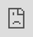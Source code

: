 ```yaml
---
title: "Decision Making in Neonatology"
subtitle: "What can we learn from health economics?"  
author: 
  - "Tim Disher"
date: '`r Sys.Date()`'
output:
  xaringan::moon_reader:
    css: ["xaringan-themer.css", "style.css", "ninjutsu"]
    seal: false
    self_contained: false
    nature:
      slideNumberFormat: "%current%/%total%"
      highlightStyle: github
      highlightLines: true
      ratio: 16:9
      countIncrementalSlides: true
      beforeInit: "macros.js"
      
editor_options: 
  chunk_output_type: console
---
```


```r
options(htmltools.dir.version = FALSE)
knitr::opts_chunk$set(
  fig.width=9, fig.height=3.5, fig.retina=3, fig.showtext = TRUE,
  out.width = "100%",
  dev = "svg",
  cache = FALSE,
  echo = TRUE,
  message = FALSE, 
  warning = FALSE,
  fig.show = TRUE,
  hiline = TRUE
)

library(RefManageR)

bib <- ReadBib(here::here("inst","analysis","project-lib.bib"), check = FALSE)
```

```r
library(xaringanthemer)
library(tidyverse)
library(gt)
devtools::load_all()
data("ex_dat")
cache <- here::here("inst", "cache")
dat <- sapply(list.files(cache), function(x) readRDS(here::here(cache, x)))

names(dat) <- str_remove(names(dat),"_[:alnum:]+.rds")

cols <- c("#002F6C", "#ED8B00", "#DC4405", "#007398", "#7FA9AE", "#B1B3B3", 
"#565a5c")

style_mono_light(
  base_color = cols[[1]],
  title_slide_text_color = cols[[1]],
  link_color = cols[[2]],
  text_bold_color = cols[[2]]
)

slide_theme <- theme_xaringan(text_font_size = 14, title_font_size = 14)

```
class: title-slide, bottom, left
background-image: url(images/img-baby-in-nicu1.jpg)
background-size: cover

.pull-left[
## Decision Making in Neonatology

### What can we learn from Health Economics?
Tim Disher, PhD, RN]

---

class: middle, center

# About Me

![:scale 20%](images/tim.png)

### Tim Disher, PhD, RN
#### Director - Evidence Synthesis and Data Analytics
EVERSANA

 <a href="http://twitter.com/halifaxtim">  
`r fontawesome::fa("fab fa-twitter")` @halifaxtim</a> |  <a href="https://github.com/timdisher">`r fontawesome::fa("fab fa-github")` @timdisher</a>

---
# About EVERSANA
.large[
- Primarily consult for pharmaceutical and medical device companies
 - Some ad-hoc work with academia/health technology assessment agencies
- Health Economics and Outcomes Research (HEOR) group responsible for
 - Development of global health economic models
 - Adaptation of models for local decision makers
 - Trial/Claims/EHR analysis to support reimbursement]
 
---
layout: true
class: split-four

.row.bg1[.content.center[
#.white[Decisions are Local]
####.white[Background event rates, practices, and availability of resources]
]]

.row.bg2[.content.center[
#.white[Decisions are Personal]
####.white[Within a location the right decision depends on patient preferences]
]]

.row.bg3[.content.center[
#.white[Decision-making benefits from bespoke methods]
####.white[Many to choose from - MCDA and Ordinal models today]
]]

.row.bg4[.content.center[
#.white[Decision-making benefits from open data]
####.white[But truly open data is far away so we need a temporary solution]
]]

---
class: fade-row2 fade-row3 fade-row4
---
class: fade-row1 fade-row3 fade-row4
---
class: fade-row1 fade-row2 fade-row4
---
class: fade-row1 fade-row2 fade-row3
---
layout: false

# Objectives 
.large[.center[### Upon completion of this activity, participants will be able to]

1.	Describe the purpose of decision theoretic approaches
2.	Give examples of ways in which neonatal studies could include components of decision theory
3.	Identify potential roadblocks to generalization of the results of neonatal trials for decision making
4.	Develop analysis plans that allow for flexible adaptations of results to new locations
]

---
# Presentation Flow

### Approaches you can use based on published data
  - Neyman-Pearson hypothesis testing as a decision theoretic approach (you can change $\alpha$ and $\beta$)
  - Using MCDA to make decisions based on commonly reported summaries

### Approaches that need individual participant data (real or **synthethic**)
  - A simple decision theory approach to RCTs (Ordinal models)
  - A package to make this portable

---
<iframe src="https://wall.sli.do/event/eqmqpzmh?section=927ba679-43c6-40b2-9024-282a10569e8d" style="position:fixed; top:0; left:0; bottom:0; right:0; width:100%; height:100%; border:none; margin:0; padding:0; overflow:hidden; z-index:999999;"></iframe>
---
## What I Love about Neonatal Research

.pull-left[
### Robust and Collaborative
- Commitment to randomized controlled trials
- Thinking with an eye to meta-analyses
- Neonatal networks  
- Multidiscplinary

### Family Integrated
- Care paradigms centered around families (eg, fiCARE)
- Increased call for family preferences in guidelines
]

.pull-right[
![](https://upload.wikimedia.org/wikipedia/en/thumb/3/3c/Cochrane_logo_stacked.svg/1200px-Cochrane_logo_stacked.svg.png)]

.footnote[`r Citet(bib, "mitra2021optimizing")`]
---
## What I Would Like to See More of

.pull-left[### Open Data

- Research will be more flexible and more portable if it's more open
  - Most common example is prediction tools
- What is preventing us from sharing the data itself?
  - Privacy rules (may not be the barrier we think it is)
  - Ownership/competition
]
.pull-right[### Decision Theory

- A set of methods/approach to analysis and interpretation of data that maximizes
"goodness"
  - Health economics, MCDA, win-ratio, and others
- We are already using pseudo decision theory by basing decisions off of statistical significance
  - Can we do better?
]
.footnote[`r Citet(bib, c("drummond2015methods", "lakens2018justify"))`]
---

## We Usually Can't Rely on Guidelines to Make Decisions for Us

.pull-left[ 
 ### Local Variability
- Variation in patient populations
- Variation in practices
- Variation in patient outcomes

]

.pull-right[
### Preferences are Personal
- All the methods we might be interested in require us to weight outcomes in
some way
  - Win-ratio and ordinal models: Ordinal ranking
  - MCDA: Ordinal or swing weighting
  - Cost-effectiveness/utility: Willingness to pay and valuing health states
  - Decision curves: Thresholds for treatment
 ]
---
class: inverse, middle, center

# Simple Tools | Synthetic Data | Standard Code

---
# Example Data

- The following sections of this presentation will use some fake data to walk through
potential approaches.

- Results were simulated for a hypothetical two-arm parallel randomized controlled
trial of very pre-term infants (N = 1350).

- Outcomes include:
  1. Mortality
  2. Sepsis (any)
  3. Severe IVH 
  4. NEC
  5. Bronchopulmonary Dysplasia

- Baseline rates were simulated using available Canadian event rates where possible
with a treatment that improves mortality, severe IVH, and sepsis but increases the
risk of bronchopulmonary dysplasia and NEC.

---
# Example Data | Results


```r
mcda_marg <- dat$marg_mcda
means <- mcda_marg$dat %>% colMeans
marg_pdat <- map(1:5, ~{ 
  dat <-  1- mcda_marg$dat[,,.]
  name <- dimnames(mcda_marg$dat)[[3]][[.]]
 means <- colMeans(dat) %>% t() %>% as.data.frame() %>%
   mutate(est = "mean", out = name)
  
 apply(dat, 2, quantile, probs = c(0.025, 0.975)) %>% 
   as.data.frame() %>%
   tibble::rownames_to_column("est") %>%
   mutate(out = name) %>%
   add_row(means) %>%
   tidyr::gather(key, val, - c(est, out)) %>%
   tidyr::unite(out_arm, out, key, sep = "-") %>%
   mutate(est = case_when(est == "2.5%" ~ "lwr",
                          est == "mean" ~ "mean",
                          TRUE ~ "upr")) %>%
   tidyr::spread(est, val)
   
   
  
  }) %>% do.call(rbind,.) %>%
  tidyr::separate("out_arm", c("out", "arm"), sep = "-") %>%
  mutate(label = as.character(round(mean, 2)),
         out = factor(out, levels = c("mort","sev_ivh","nec","cld","sepsis"),
                      labels = c("Mortality", "Severe IVH", "NEC", "BPD", "Sepsis")))

p <- marg_pdat %>% ggplot(aes(x = out, y = mean, fill = arm, label = label)) +
  geom_col(position = "dodge") +
  geom_text(aes(label = label), position=position_dodge(width=0.9), vjust=-0.25, size = 3) +
    scale_fill_manual(name = "Intervention", values = cols[1:2], labels = c("Control", "Treatment")) +
    labs(y = "Probability", x = "") +
  slide_theme +
  coord_cartesian(ylim = c(0, 0.5))



```


```r
p
```

---
# Simple Tools | Can we change $\alpha$ and $\beta$?

- Trials designed under a Neyman-Pearson decision framework provide a framework
for action based on the results of a significance test. Most commonly we are testing
that a treatment effect is different than zero. We design the trial to:
 - Have 1 - $\beta$ (power) probability of detecting an effect
 - No more than $\alpha$ of claiming an effect exists when the true difference is zero.
 
- These are typically set at $\beta$ = 0.8 and $\alpha$ = 0.05 which suggests that
is it `r 0.20/0.05` times worse to claim an effect exists when it doesn't.

>This .80 desired power convention is offered with the hope that it will be ignored whenever an investigator can find a basis in his substantive concerns in his specific research investigation to choose a value ad hoc  
 - Cohen (1998)


---
# Simple Tools | Changing $\alpha$ and $\beta$
```r
cld_sum <- dat$marginal_glms$cld %>% summary()

round(cld_sum$coefficients[2,4], 3)
```
- Imagine that our simulated trial was powered to find a decrease in sepsis. Maybe
locally we are also concerned that the mechanism of action of the treatment is such
that we're concerned about an increase in BPD.
  - At our center we have very good outcomes for neonates with sepsis but have
  found BPD is associated with poor developmental outcomes 

- We decide that we won't evaluate a treatment further if there is treatment
increases BPD by more than 8.5%. Based on an expected baseline event rate of 36% in
this population this would equate to an odds ratio of `r round(exp(qlogis(0.445)) / exp(qlogis(0.36)),2)`.

- Instead of a 4:1 ratio of the importance of false negative/positives we are
willing to risk 2:1. Since we can't change the n we can just find the threshold
for $\alpha$ where the ratio is 2:1.
  - This is 0.08 which when compared to trial analysis p-value of `r round(cld_sum$coefficients[2,4], 3)` would lead us to "act as if"
  there were harm and not implement the intervention.



---
# Simple Tools | MCDA Overview

- Trials typically provide us with estimates of effects on multiple outcomes that
are relevant for decision making.

- The benefit portion of a decision theoretic model should bring all relevant
outcomes onto a weighted scale that helps us to decide whether one treatment
is better than the other over all
  - In health economic models this is often health utilities

- If preferences are linear and additive
  - Weights can be explicitly elicited, ranked ordinaly, or we can use random
  samples from all feasible weights.
  - Calculate the probability that a treatment is "best" given estimates of event
  rates and their uncertainty alongside weights (with or without uncertainty)
  - Can also calculate the vector of weights needed to prefer one treatment over
  another. This can be a nice tool to logic check your implied preferences.

.footnote[`r Citet(bib, "tervonen2015applying")`]

---

# Simple Tools | MCDA applied

When using a "preference free" model treatment has the highest first rank acceptability.
Central weights show that choosing treatment suggests lower weight placed on
BPD and NEC. Also shows that we can confidently choose BPD but requires us to care
more about BPD than any other outcome
 - Consider how decisions would change as baseline events change

```r

names <- dimnames(mcda_marg$dat)[[3]]
cbind(mcda_marg$mcda$ra[,1],mcda_marg$mcda$cf$cf, mcda_marg$mcda$cf$cw) %>%
  as.data.frame %>%
  purrr::set_names(c("ra", "cf", names)) %>%
  tibble::rownames_to_column("arm") %>%
  mutate_if(is.numeric, round, 2) %>%
  mutate(arm = case_when(arm == "ctrl" ~ "Control",
                         TRUE ~ "Treatment")) %>%
  gt::gt() %>%
  cols_label(
    arm = "Arm",
    ra = "First Rank Acceptability",
    cf = "Confidence Factor",
    mort = "Mortality",
    sev_ivh = "Severe IVH",
    sepsis = "Sepsis",
    cld = "BPD",
    nec = "NEC"
  ) %>%
  tab_header("MCDA Summaries") %>%
  tab_spanner(label = "Central Weights",
              columns = c("mort","sev_ivh","sepsis","cld","nec"))

```


---

# Synthetic Data

- If our decisions need to be based on combinations of events or our preferences
are not linearly additive then we need actual individual participant data
  - We usually will not have access or access could take months and/or be 
  prohibitively expensive

- Solution: Synthetic data

- Synthetic data that will generate approximately the same results can be generated from the original
  - Re-identification risk? See [this report](http://hummedia.manchester.ac.uk/institutes/cmist/archive-publications/reports/2015-02%20-Report%20on%20disclosure%20risk%20analysis%20of%20synthpop%20synthetic%20versions%20of%20LCF_%20final.pdf)
  - Alternative: Use the same software but only share the actual models. Simulate
  new datasets using local patient characteristics

.footnote[`r Citet(bib, "nowok2016synthpop")`]
---
# Synthetic Data | Applied Example

Using our example data we create a new synthetic dataset based on fitting binomial
models first to mortality given treatemnt then IVH given mortality and treatment, etc..

```r
data("ex_dat")
ex_dat <- as.data.frame(ex_dat) %>% dplyr::select(trt, mort, sev_ivh, sepsis, cld, nec)

comp_p <- synthpop::compare(dat$synth_dat, data = as.data.frame(ex_dat))

comp_p$plots[[1]] +
  slide_theme
```

---
# Synthetic Data | Ordinal Analysis

- If we order our outcomes from best (uncomplicated discharge) to worst (death)
we can create an ordinal outcome that acts as a quasi utility based on worst
outcome.
  - No events > Sepsis > NEC > CLD > IVH > Death
  - For simplicity we just compare to a single synthetic dataset. In real applications
  you may simulate multiple datasets and take estimates averaged over them all.
  
```r
ord_models <- dat$ord_models
ord_plots <- map(c("orig", "synth"), ~ {
  se <- sqrt(vcov(ord_models[[.]])[2,2])
tibble(te = ord_models[[.]]$coefficients[6],
       upr = te + 1.96*se,
       lwr = te - 1.96*se,
       model = factor(., levels = c("orig", "synth"), labels = c("Original", "Synthetic"))) %>%
  mutate_if(is.numeric, exp)
 
}) %>% do.call(rbind, .)


ggplot(ord_plots, aes(x = model, y = te, ymin = lwr, ymax = upr)) +
  geom_pointrange(size = 1.5) +
  coord_flip() +
  geom_hline(yintercept = 1) +
  labs(y = "Odds Ratio",
       x = "Dataset") +
  slide_theme

```



---

# Standard Code | Next Steps

- {neoDecision} is an in development R package to provide a simple interface to methods described
today (and more later). It is a wrapper for multiple existing packages.
- Goals (more or less in order)
  - Simple interface to relevant formulations of MCDAs (via {smaa} and {hitandrun})
  - Creation of synthetic data (via {synthpop}) with the option to share actual
  datasets or models used to create them
  - API to an open database of neonatal data (true IPD, synthetic data, models for synthetic data, results from a set of standard models)
  - Point and click interfaces to create data, add to database, and create relevant models

---
# Summary

- Decisions are local and personal and the same data can (and should!) lead to 
different decisions in different environments

- We made several different decisions from our simulated trial
  - Original analysis suggests effective for sepsis
  - Changing value of false positives/false negatives leads to rejection based on increase in BPD
  - MCDA suggests treatment is effective across all outcomes unless you value BPD
  much higher than mortality
  - Ordinal analysis point estimate suggests treatment may decrease utility (increases
  scores)

- We can start using basic methods today with an eye to making more flexible methods
available through synthetic data
---
<iframe src="https://wall.sli.do/event/eqmqpzmh?section=927ba679-43c6-40b2-9024-282a10569e8d" style="position:fixed; top:0; left:0; bottom:0; right:0; width:100%; height:100%; border:none; margin:0; padding:0; overflow:hidden; z-index:999999;"></iframe>
---
class: inverse, center, middle
# Questions?

---
# References
```r
PrintBibliography(bib)
```

